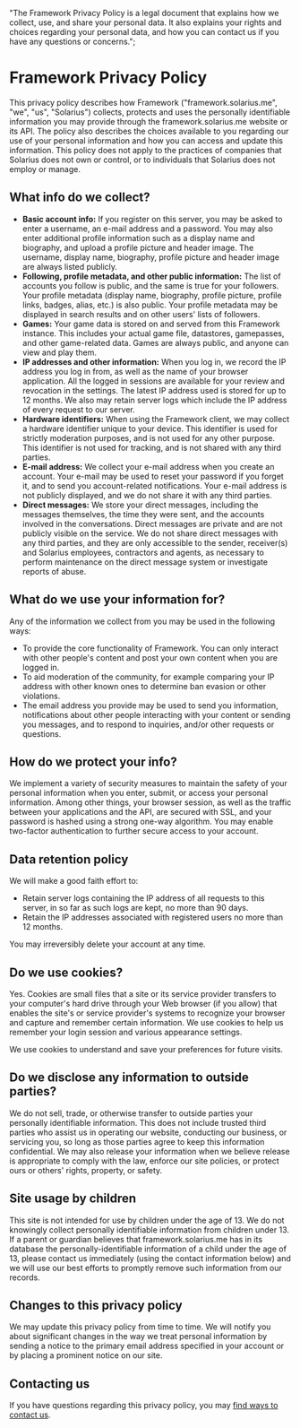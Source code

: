   "The Framework Privacy Policy is a legal document that explains how we collect, use, and share your personal data. It also explains your rights and choices regarding your personal data, and how you can contact us if you have any questions or concerns.";

# Framework Privacy Policy

This privacy policy describes how Framework ("framework.solarius.me", "we", "us", "Solarius") collects,
protects and uses the personally identifiable information you may provide through the
framework.solarius.me website or its API. The policy also describes the choices available to you
regarding our use of your personal information and how you can access and update this information. This policy
does not apply to the practices of companies that Solarius does not own or control, or to
individuals that Solarius does not employ or manage.

## What info do we collect?

- **Basic account info:** If you register on this server, you may be asked to enter a username, an e-mail address and a
  password. You may also enter additional profile information such as a display name and biography,
  and upload a profile picture and header image. The username, display name, biography, profile
  picture and header image are always listed publicly.
- **Following, profile metadata, and other public information:** The list of accounts you follow is public, and
  the same is true for your followers. Your profile metadata (display name, biography, profile picture,
  profile links, badges, alias, etc.) is also public. Your profile metadata may be displayed in search
  results and on other users' lists of followers.
- **Games:** Your game data is stored on and served from this Framework instance. This includes your
  actual game file, datastores, gamepasses, and other game-related data. Games are always public,
  and anyone can view and play them.
- **IP addresses and other information:** When you log in, we record the IP address you log in from,
  as well as the name of your browser application. All the logged in sessions are available for your
  review and revocation in the settings. The latest IP address used is stored for up to 12 months.
  We also may retain server logs which include the IP address of every request to our server.
- **Hardware identifiers:** When using the Framework client, we may collect a hardware identifier
  unique to your device. This identifier is used for strictly moderation purposes, and is not used
  for any other purpose. This identifier is not used for tracking, and is not shared with any third
  parties.
- **E-mail address:** We collect your e-mail address when you create an account. Your e-mail may be
  used to reset your password if you forget it, and to send you account-related notifications.
  Your e-mail address is not publicly displayed, and we do not share it with any third parties.
- **Direct messages:** We store your direct messages, including the messages themselves, the time
  they were sent, and the accounts involved in the conversations. Direct messages are private and
  are not publicly visible on the service. We do not share direct messages with any third parties,
  and they are only accessible to the sender, receiver(s) and Solarius employees, contractors and
  agents, as necessary to perform maintenance on the direct message system or investigate reports
  of abuse.

## What do we use your information for?

Any of the information we collect from you may be used in the following ways:

- To provide the core functionality of Framework. You can only interact with other people's content
  and post your own content when you are logged in.
- To aid moderation of the community, for example comparing your IP address with other known ones to
  determine ban evasion or other violations.
- The email address you provide may be used to send you information, notifications about other people
  interacting with your content or sending you messages, and to respond to inquiries, and/or other
  requests or questions.

## How do we protect your info?

We implement a variety of security measures to maintain the safety of your personal information
when you enter, submit, or access your personal information. Among other things, your browser session,
as well as the traffic between your applications and the API, are secured with SSL, and your password
is hashed using a strong one-way algorithm. You may enable two-factor authentication to further secure
access to your account.

## Data retention policy

We will make a good faith effort to:

- Retain server logs containing the IP address of all requests to this server, in so far as such logs
  are kept, no more than 90 days.
- Retain the IP addresses associated with registered users no more than 12 months.

You may irreversibly delete your account at any time.

## Do we use cookies?

Yes. Cookies are small files that a site or its service provider transfers to your computer's hard
drive through your Web browser (if you allow) that enables the site's or service provider's systems
to recognize your browser and capture and remember certain information. We use cookies to help us
remember your login session and various appearance settings.

We use cookies to understand and save your preferences for future visits.

## Do we disclose any information to outside parties?

We do not sell, trade, or otherwise transfer to outside parties your personally identifiable
information. This does not include trusted third parties who assist us in operating our website,
conducting our business, or servicing you, so long as those parties agree to keep this information
confidential. We may also release your information when we believe release is appropriate to comply
with the law, enforce our site policies, or protect ours or others' rights, property, or safety.

## Site usage by children

This site is not intended for use by children under the age of 13. We do not knowingly collect
personally identifiable information from children under 13. If a parent or guardian believes that
framework.solarius.me has in its database the personally-identifiable information of a child under
the age of 13, please contact us immediately (using the contact information below) and we will use
our best efforts to promptly remove such information from our records.

## Changes to this privacy policy

We may update this privacy policy from time to time. We will notify you about significant changes
in the way we treat personal information by sending a notice to the primary email address specified
in your account or by placing a prominent notice on our site.

## Contacting us

If you have questions regarding this privacy policy, you may [find ways to contact us](/support).
